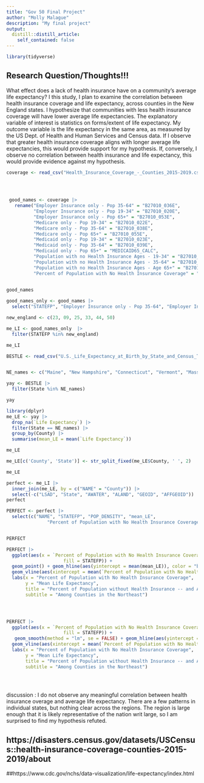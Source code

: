 ```yaml
---
title: "Gov 50 Final Project"
author: "Molly Malague"
description: "My final project"
output:
  distill::distill_article:
    self_contained: false
---
```




```r
library(tidyverse)
```

## Research Question/Thoughts!!!

What effect does a lack of health insurance have on a community's average life expectancy?
I this study, I plan to examine the correlation between health insurance coverage and life expectancy, across counties in the New England states. I hypothesize that communities with less health insurance coverage will have lower average life expectancies. 
The explanatory variable of interest is statistics on forms/extent of life expectancy. My outcome variable is the life expectancy in the same area, as measured by the US Dept. of Health and Human Services and Census data. 
If I observe that greater health insurance coverage aligns with longer average life expectancies, this would provide support for my hypothesis. If, conversely, I observe no correlation between health insurance and life expectancy, this would provide evidence against my hypothesis. 


```r
coverage <- read_csv("Health_Insurance_Coverage_-_Counties_2015-2019.csv") 


 
 
 good_names <- coverage |>
   rename("Employer Insurance only - Pop 35-64" = "B27010_036E",
          "Employer Insurance only - Pop 19-34" = "B27010_020E",
          "Employer Insurance only - Pop 65+" = "B27010_053E",
          "Medicare only - Pop 19-34" = "B27010_022E",
          "Medicare only - Pop 35-64" = "B27010_038E",
          "Medicare only - Pop 65+" = "B27010_055E",
          "Medicaid only - Pop 19-34" = "B27010_023E",
          "Medicaid only - Pop 35-64" = "B27010_039E",
          "Medicaid only - Pop 65+" = "MEDICAID65_CALC",
          "Population with no Health Insurance Ages - 19-34" = "B27010_033E",
          "Population with no Health Insurance Ages - 35-64" = "B27010_050E",
          "Population with no Health Insurance Ages - Age 65+" = "B27010_066E",
          "Percent of Population with No Health Insurance Coverage" = "DP03_0099PE")
  
```

```r

good_names

good_names_only <- good_names |>
  select("STATEFP", "Employer Insurance only - Pop 35-64", "Employer Insurance only - Pop 19-34", "Employer Insurance only - Pop 65+", "Medicare only - Pop 19-34", "Medicare only - Pop 35-64", "Medicare only - Pop 65+",  "Medicaid only - Pop 19-34",  "Medicaid only - Pop 35-64", "Medicaid only - Pop 65+", "Population with no Health Insurance Ages - 19-34", "Population with no Health Insurance Ages - 35-64", "Population with no Health Insurance Ages - Age 65+", "Percent of Population with No Health Insurance Coverage", "COUNTYFP", "COUNTYNS", "AFFGEOID", "GEOID", "NAME", "LSAD", "ALAND", "AWATER", "GEO_PARENT_NAME", "POP_DENSITY")

new_england <- c(23, 09, 25, 33, 44, 50)

me_LI <- good_names_only  |>
  filter(STATEFP %in% new_england)

me_LI
```

```r
BESTLE <- read_csv("U.S._Life_Expectancy_at_Birth_by_State_and_Census_Tract_-_2010-2015.csv")


NE_names <- c("Maine", "New Hampshire", "Connecticut", "Vermont", "Massachusetts", "Rhode Island")

yay <- BESTLE |>
  filter(State %in% NE_names)

yay
```



```r
library(dplyr)
me_LE <- yay |>
  drop_na(`Life Expectancy`) |>
  filter(State == NE_names) |>
  group_by(County) |> 
  summarise(mean_LE = mean(`Life Expectancy`))

me_LE
```

```r
me_LE[c('County', 'State')] <- str_split_fixed(me_LE$County, ' ', 2)

me_LE
```




```r
perfect <- me_LI |>
  inner_join(me_LE, by = c("NAME" = "County")) |>
  select(-c("LSAD", "State", "AWATER", "ALAND", "GEOID", "AFFGEOID"))
perfect

```

```r
PERFECT <- perfect |>
  select(c("NAME", "STATEFP", "POP_DENSITY", "mean_LE",
               "Percent of Population with No Health Insurance Coverage", "Population with no Health Insurance Ages - Age 65+", "Population with no Health Insurance Ages - 35-64", "Population with no Health Insurance Ages - 19-34", "Medicaid only - Pop 35-64", "Medicaid only - Pop 19-34", "Medicare only - Pop 65+", "Medicare only - Pop 35-64", "Medicare only - Pop 19-34", "Employer Insurance only - Pop 65+", "Employer Insurance only - Pop 35-64", "Employer Insurance only - Pop 19-34"))


PERFECT
```


```r
PERFECT |>
  ggplot(aes(x = `Percent of Population with No Health Insurance Coverage`, y = mean_LE, color = STATEFP,
                     fill = STATEFP)) +
  geom_point() + geom_hline(aes(yintercept = mean(mean_LE)), color = "black", linetype = 3) + 
  geom_vline(aes(xintercept = mean(`Percent of Population with No Health Insurance Coverage`)), color = "black", linetype = 3) + 
  labs(x = "Percent of Population with No Health Insurance Coverage",
       y = "Mean Life Expectancy",
       title = "Percent of Population without Health Insurance -- and Average Life Expectancy",
       subtitle = "Among Counties in the Northeast")




PERFECT |>
  ggplot(aes(x = `Percent of Population with No Health Insurance Coverage`, y = mean_LE, color = STATEFP,
                     fill = STATEFP)) +
   geom_smooth(method = "lm", se = FALSE) + geom_hline(aes(yintercept = mean(mean_LE)), color = "black", linetype = 3) + 
  geom_vline(aes(xintercept = mean(`Percent of Population with No Health Insurance Coverage`)), color = "black", linetype = 3) + 
  labs(x = "Percent of Population with No Health Insurance Coverage",
       y = "Mean Life Expectancy",
       title = "Percent of Population without Health Insurance -- and Average Life Expectancy",
       subtitle = "Among Counties in the Northeast")

    
  
```
discussion : I do not observe any meaningful correlation between health insurance overage and average life expectancy. There are a few patterns in individual states, but nothing clear across the regions. The region is large enough that it is likely representative of the nation writ large, so I am surprised to find my hypothesis refuted. 



## https://disasters.census.gov/datasets/USCensus::health-insurance-coverage-counties-2015-2019/about

##https://www.cdc.gov/nchs/data-visualization/life-expectancy/index.html 
